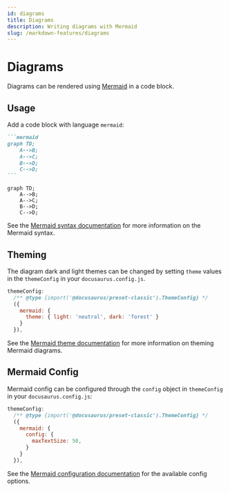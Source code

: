 ```yaml
---
id: diagrams
title: Diagrams
description: Writing diagrams with Mermaid
slug: /markdown-features/diagrams
---
```


# Diagrams

Diagrams can be rendered using [Mermaid](https://mermaid-js.github.io/mermaid/) in a code block.

## Usage

Add a code block with language `mermaid`:

````md title="Example Mermaid diagram"
```mermaid
graph TD;
    A-->B;
    A-->C;
    B-->D;
    C-->D;
```
````

```mermaid
graph TD;
    A-->B;
    A-->C;
    B-->D;
    C-->D;
```

See the [Mermaid syntax documentation](https://mermaid-js.github.io/mermaid/#/./n00b-syntaxReference) for more information on the Mermaid syntax.

## Theming

The diagram dark and light themes can be changed by setting `theme` values in the `themeConfig` in your `docusaurus.config.js`.

```js title=docusaurus.config.js
themeConfig:
  /** @type {import('@docusaurus/preset-classic').ThemeConfig} */
  ({
    mermaid: {
      theme: { light: 'neutral', dark: 'forest' }
    }
  }),
```

See the [Mermaid theme documentation](https://mermaid-js.github.io/mermaid/#/theming) for more information on theming Mermaid diagrams.

## Mermaid Config

Mermaid config can be configured through the `config` object in `themeConfig` in your `docusaurus.config.js`:

```js title=docusaurus.config.js
themeConfig:
  /** @type {import('@docusaurus/preset-classic').ThemeConfig} */
  ({
    mermaid: {
      config: {
        maxTextSize: 50,
      }
    }
  }),
```

See the [Mermaid configuration documentation](https://mermaid-js.github.io/mermaid/#/./Setup?id=configuration) for the available config options.
